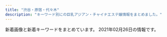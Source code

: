 ```yaml
---
title: "渋谷・原宿・代々木"
description: "キーワード別にの巨乳アジアン・チャイナエステ嬢情報をまとめました。"
---
```


新着画像と新着キーワードをまとめています。
2021年02月26日の情報です。

<DmmAffiliateIns />
<KeywordTable
  shops={
    [
    {
        "url": "http://awaawa-fairy.work/",
        "img_links": [
            "http://awaawa-fairy.work/img/st22.png",
            "http://awaawa-fairy.work/img/st26.png",
            "http://awaawa-fairy.work/sp/img/p-29.png",
            "http://awaawa-fairy.work/sp/img/p-26.png",
            "http://awaawa-fairy.work/sp/img/info.jpg",
            "http://awaawa-fairy.work/img/sta27.png",
            "http://awaawa-fairy.work/img/st018.png",
            "http://awaawa-fairy.work/img/bottom.png",
            "http://awaawa-fairy.work/sp/img/t-s.jpg",
            "http://awaawa-fairy.work/sp/img/mv.jpg",
            "http://awaawa-fairy.work/img/sta29.png",
            "http://awaawa-fairy.work/img/st29.png",
            "http://awaawa-fairy.work/img/sta22.png",
            "http://awaawa-fairy.work/img/sta17.png",
            "http://awaawa-fairy.work/sp/img/t-o.jpg",
            "http://awaawa-fairy.work/sp/img/p-15.png",
            "http://awaawa-fairy.work/sp/img/t-a.jpg",
            "http://awaawa-fairy.work/img/sta26.png",
            "http://awaawa-fairy.work/img/st27.png",
            "http://awaawa-fairy.work/sp/img/t-r.jpg",
            "http://awaawa-fairy.work/img/sta28.png",
            "http://awaawa-fairy.work/sp/img/botton.jpg",
            "http://awaawa-fairy.work/sp/img/tel.jpg",
            "http://awaawa-fairy.work/img/sta18.png",
            "http://awaawa-fairy.work/img/sta15.png",
            "http://awaawa-fairy.work/img/st4.png",
            "http://awaawa-fairy.work/sp/img/p-27.png",
            "http://awaawa-fairy.work/sp/img/line.jpg",
            "http://awaawa-fairy.work/sp/img/sta18.png",
            "http://awaawa-fairy.work/img/nos.png",
            "http://awaawa-fairy.work/sp/img/add.jpg",
            "http://awaawa-fairy.work/sp/img/sta22.png",
            "http://awaawa-fairy.work/sp/img/sys.jpg",
            "http://awaawa-fairy.work/img/st28.png",
            "http://awaawa-fairy.work/sp/img/pc.jpg",
            "http://awaawa-fairy.work/sp/img/tit.jpg",
            "http://awaawa-fairy.work/sp/img/sta17.png",
            "http://awaawa-fairy.work/sp/img/sta27.png",
            "http://awaawa-fairy.work/img/mo.png",
            "http://awaawa-fairy.work/img/st18.png",
            "http://awaawa-fairy.work/img/st17.png",
            "http://awaawa-fairy.work/sp/img/sta28.png",
            "http://awaawa-fairy.work/img/head.png",
            "http://awaawa-fairy.work/sp/img/pic.jpg",
            "http://awaawa-fairy.work/sp/img/sta26.png",
            "http://awaawa-fairy.work/img/st15.png",
            "http://awaawa-fairy.work/sp/img/time.jpg",
            "http://awaawa-fairy.work/sp/img/sta15.png",
            "http://awaawa-fairy.work/sp/img/t-t.jpg",
            "http://awaawa-fairy.work/sp/img/sta29.png",
            "http://awaawa-fairy.work/img/st017.png"
        ],
        "station": "JR\u6e0b\u8c37\u99c5\u897f\u53e3",
        "name": "\u6ce1\u6ce1\u30d5\u30a7\u30a2\u30ea\u30fc",
        "keywords": {
            "86": 3,
            "C": 17,
            "E": 2,
            "87": 5,
            "D": 4,
            "88": 5,
            "F": 1,
            "85": 4
        }
    },
    {
        "station": "JR\u4ee3\u3005\u6728\u99c5",
        "name": "\u6953",
        "keywords": {},
        "img_links": [
            "http://www.kaede-es.club/images/index-tiba_04.jpg",
            "http://www.kaede-es.club/images/staff/4/sati.jpg",
            "http://www.kaede-es.club/images/staff/neinei2.jpg",
            "http://www.kaede-es.club/psd/off32.jpg",
            "http://www.kaede-es.club/images/index-tiba_02.jpg",
            "http://www.kaede-es.club/images/nav/nav-job.jpg",
            "http://www.kaede-es.club/images/index-tiba_09.jpg",
            "http://www.kaede-es.club/images/staff/2/momo.jpg",
            "http://www.kaede-es.club/images/shop/DSC_0087-221x300.jpg",
            "http://www.kaede-es.club/images/20200928173241.png",
            "http://www.kaede-es.club/images/shop/DSC_0086-300x199.jpg",
            "http://www.kaede-es.club/psd/off2-1.jpg",
            "http://www.kaede-es.club/css/2.jpeg",
            "http://www.kaede-es.club/images/staff/4/yuyu2.jpg",
            "http://www.kaede-es.club/images/nav/nav-staff.jpg",
            "http://www.kaede-es.club/images/shop/DSC_0998-199x300.jpg",
            "http://www.kaede-es.club/images/staff/miki.jpg",
            "http://www.kaede-es.club/images/staff/2/7.jpg",
            "http://www.kaede-es.club/images/index-tiba_10.jpg",
            "http://www.kaede-es.club/images/index-tiba_13.jpg",
            "http://www.kaede-es.club/images/staff/2/miki.jpg",
            "http://www.kaede-es.club/images/staff/6.jpg",
            "http://www.kaede-es.club/images/nav/nav-sys.jpg",
            "http://www.kaede-es.club/images/staff/2/nana.jpg",
            "http://www.kaede-es.club/images/t-off-ico.jpg"
        ],
        "url": "http://www.kaede-es.club/"
    },
    {
        "name": "\u68ee\u306e\u9999",
        "station": "JR\u6e0b\u8c37\u99c5\u6771\u53e3",
        "url": "http://kokoronosato.tyo.cm/",
        "img_links": [
            "http://kokoronosato.tyo.cm/images/themes/pink/no2.png",
            "http://kokoronosato.tyo.cm/images/themes/pink/r3.jpg",
            "http://kokoronosato.tyo.cm/images/themes/pink/s_link.png",
            "http://kokoronosato.tyo.cm/link/e0016.jpg",
            "http://kokoronosato.tyo.cm/images/room1.jpg",
            "http://kokoronosato.tyo.cm/images/themes/pink/mobile.jpg",
            "http://kokoronosato.tyo.cm/link/8831.jpg",
            "http://kokoronosato.tyo.cm/photos/sites/15/2019/07/2019072809450776.jpg",
            "http://kokoronosato.tyo.cm/photos/sites/15/2020/08/2020082205444313.jpg",
            "http://kokoronosato.tyo.cm/images/themes/pink/s_newface.png",
            "http://menlog.net/link/menlog8831.jpg",
            "http://kokoronosato.tyo.cm/photos/sites/15/2019/07/2019072809465934.jpg",
            "http://kokoronosato.tyo.cm/photos/sites/15/2019/07/2019072809470568.jpg",
            "http://kokoronosato.tyo.cm/images/themes/pink/line.png",
            "http://kokoronosato.tyo.cm/images/themes/pink/no1.png",
            "http://kokoronosato.tyo.cm/link/walker88.jpg",
            "http://kokoronosato.tyo.cm/photos/sites/15/2020/08/2020082205443766.jpg",
            "http://kokoronosato.tyo.cm/images/room4.jpg",
            "http://kokoronosato.tyo.cm/images/room3.jpg",
            "http://kokoronosato.tyo.cm/images/themes/pink/s_news.png",
            "http://kokoronosato.tyo.cm/link/88x31b.jpg",
            "http://kokoronosato.tyo.cm/photos/sites/15/2020/08/2020082205444661.jpg",
            "http://kokoronosato.tyo.cm/photos/sites/15/2020/08/2020082203135850.jpg",
            "http://kokoronosato.tyo.cm/link/esthelove88-31.jpg",
            "http://kokoronosato.tyo.cm/link/massage-de_88_31.jpg",
            "http://kokoronosato.tyo.cm/images/themes/pink/s_pickup.png",
            "http://kokoronosato.tyo.cm/images/themes/pink/s_ranking.png",
            "http://kokoronosato.tyo.cm/photos/sites/15/2020/08/2020082203150030.jpg",
            "http://kokoronosato.tyo.cm/images/room2.jpg",
            "http://kokoronosato.tyo.cm/photos/sites/15/2019/07/2019072809445954.jpg",
            "http://kokoronosato.tyo.cm/images/themes/pink/s_staff.png"
        ],
        "keywords": {
            "87": 8,
            "D": 24,
            "86": 12,
            "85": 4,
            "C": 19,
            "83": 4
        }
    },
    {
        "station": "JR\u6e0b\u8c37\u99c5\u5bae\u76ca\u5742\u53e3",
        "keywords": {
            "C": 2,
            "88": 2,
            "87": 6,
            "86": 6,
            "E": 4,
            "D": 8
        },
        "name": "Angel",
        "url": "http://angel.est.cm/",
        "img_links": [
            "http://angel.est.cm/photos/sites/23/2016/08/staff2.jpg",
            "http://angel.est.cm/img/r2.jpg",
            "http://angel.est.cm/photos/sites/23/2019/05/2019051010094757.jpg",
            "http://angel.est.cm/img/r4.jpg",
            "http://angel.est.cm/photos/sites/23/2019/05/2019051010094797.jpg",
            "http://angel.est.cm/photos/sites/23/2019/05/2019051010094759.jpg",
            "http://angel.est.cm/photos/sites/23/2019/11/2019110102361631.jpg",
            "http://angel.est.cm/img/footer.png",
            "http://angel.est.cm/img/top.png",
            "http://angel.est.cm/img/r3.jpg",
            "http://angel.est.cm/img/r1.jpg",
            "http://angel.est.cm/photos/sites/23/2018/10/2018100318475591.jpg",
            "http://angel.est.cm/photos/sites/23/2019/05/2019051010094748.jpg"
        ]
    },
    {
        "name": "Honey",
        "img_links": [
            "http://www.sarara-es.xyz/files/006.jpg",
            "http://www.sarara-es.xyz/images/news.png",
            "http://www.sarara-es.xyz/images/shop/shop04.jpg",
            "http://www.sarara-es.xyz/files/004.jpg",
            "http://www.sarara-es.xyz/images/r1.jpg",
            "http://www.sarara-es.xyz/files/002.jpg",
            "http://www.sarara-es.xyz/images/s_staff.png",
            "http://www.sarara-es.xyz/images/r2.jpg",
            "http://www.sarara-es.xyz/images/shop/shop03.jpg",
            "http://www.sarara-es.xyz/images/bj2.jpg",
            "http://www.sarara-es.xyz/images/r4.jpg",
            "http://www.sarara-es.xyz/images/pick.png",
            "http://www.sarara-es.xyz/images/r5.jpg",
            "http://www.sarara-es.xyz/files/003.jpg",
            "http://www.sarara-es.xyz/images/shop/shop01.jpg",
            "http://www.sarara-es.xyz/images/end.png",
            "http://www.sarara-es.xyz/images/top.png",
            "http://www.sarara-es.xyz/files/001.jpg",
            "http://www.sarara-es.xyz/images/s_link.png",
            "http://www.sarara-es.xyz/files/005.jpg",
            "http://www.sarara-es.xyz/images/shop/shop02.jpg",
            "http://www.sarara-es.xyz/images/face.png"
        ],
        "url": "http://www.sarara-es.xyz",
        "station": "JR\u6e0b\u8c37\u99c5\u30cf\u30c1\u516c\u53e3",
        "keywords": {
            "C": 3,
            "87": 1,
            "D": 3,
            "85": 3,
            "86": 2
        }
    },
    {
        "url": "http://www.ogon.work/",
        "station": "JR\u6e0b\u8c37\u99c5\u30cf\u30c1\u516c\u53e3",
        "name": "\u9ec4\u91d1\u6d77\u5cb8",
        "keywords": {
            "E": 7,
            "85": 13,
            "87": 13,
            "D": 21,
            "C": 55,
            "84": 28,
            "83": 13,
            "86": 13
        },
        "img_links": [
            "http://www.ogon.work/staff/ayumi1.jpg",
            "http://www.ogon.work/staff/yuki1.jpg",
            "http://www.ogon.work/img/bana02.jpg",
            "http://www.ogon.work/staff/hana1.jpg",
            "http://www.ogon.work/img/bana03.jpg",
            "http://www.ogon.work/staff/sara1.jpg",
            "http://www.ogon.work/staff/tina1.jpg",
            "http://www.ogon.work/staff/ayumi2.jpg",
            "http://www.ogon.work/staff/ayumi3.jpg",
            "http://www.ogon.work/staff/yuki2.jpg",
            "http://www.ogon.work/img/interior.jpg",
            "http://www.ogon.work/staff/momo1.jpg",
            "http://www.ogon.work/img/contentsbottom.png",
            "http://www.ogon.work/img/s/s_qa.png",
            "http://www.ogon.work/img/icon/new.jpg"
        ]
    },
    {
        "img_links": [
            "http://www.e-god.work/images/head.jpg",
            "http://www.e-god.work/img/koko1.jpg",
            "http://www.e-god.work/img/zb.jpg",
            "http://www.e-god.work/images/2.jpg",
            "http://www.e-god.work/images/sys2.jpg",
            "http://www.e-god.work/images/staff_t.jpg",
            "http://www.e-god.work/images/sys1.jpg",
            "http://www.e-god.work/images/ais.jpg",
            "http://www.e-god.work/img/koko2.jpg",
            "http://www.e-god.work/images/info.jpg",
            "http://www.e-god.work/images/interior_t.jpg",
            "http://www.e-god.work/images/tel.jpg",
            "http://www.e-god.work/img/eri1.jpg",
            "http://www.e-god.work/images/mobile.jpg",
            "http://www.e-god.work/img/yuki1.jpg",
            "http://www.e-god.work/images/1.jpg",
            "http://www.e-god.work/images/int2.jpg",
            "http://www.e-god.work/images/news.jpg",
            "http://www.e-god.work/images/line.png",
            "http://www.e-god.work/images/4.jpg",
            "http://www.e-god.work/images/int1.jpg"
        ],
        "station": "JR\u6e0b\u8c37\u99c5\u30cf\u30c1\u516c\u53e3",
        "url": "http://www.e-god.work/",
        "keywords": {},
        "name": "\u30b9\u30ef\u30f3"
    },
    {
        "name": "\u30a2\u30a4\u30b7\u30f3",
        "url": "http://www.aixin.co.jp/",
        "station": "JR\u6e0b\u8c37\u99c5",
        "keywords": {},
        "img_links": [
            "http://www.aixin.co.jp/images/price/long.jpg",
            "http://www.aixin.co.jp/images/staff/ran/ran.png",
            "http://www.aixin.co.jp/images/costume/4.png",
            "http://www.aixin.co.jp/images/staff/ayaka/ayaka.jpg",
            "http://www.aixin.co.jp/images/staff/yuzu/yuzu.jpg",
            "http://www.aixin.co.jp/images/staff/miki/2.jpg",
            "http://www.aixin.co.jp/images/costume/1.png",
            "http://www.aixin.co.jp/images/staff/ruru2/2.jpg",
            "http://www.aixin.co.jp/images/staff/koko/koko.png",
            "http://www.aixin.co.jp/images/price/aroma.jpg",
            "http://www.aixin.co.jp/images/staff/mika2/mika2.png",
            "http://www.aixin.co.jp/images/staff/mirai/mirai.png",
            "http://www.aixin.co.jp/images/staff/mika2/1.png",
            "http://www.aixin.co.jp/images/costume/7.png",
            "http://www.aixin.co.jp/images/staff/mika2/2.png",
            "http://www.aixin.co.jp/images/staff/miki/miki.jpg",
            "http://www.aixin.co.jp/images/staff/chiemi/1.jpg",
            "http://www.aixin.co.jp/images/staff/ruri2/ruri2.png",
            "http://www.aixin.co.jp/images/costume/3.png",
            "http://www.aixin.co.jp/images/staff/yui2/yui2.png",
            "http://www.aixin.co.jp/images/top_pic/top2.jpg",
            "http://www.aixin.co.jp/images/staff/miya/miya.jpg",
            "http://www.aixin.co.jp/images/staff/mimi2/mimi2.png",
            "http://www.aixin.co.jp/images/costume/6.png",
            "http://www.aixin.co.jp/images/map/google.png",
            "http://www.aixin.co.jp/images/price/tokusen.jpg",
            "http://www.aixin.co.jp/images/staff/miharu/miharu.png",
            "http://www.aixin.co.jp/images/staff/haruka2/haruka2.png",
            "http://www.aixin.co.jp/images/top/top.jpg",
            "http://www.aixin.co.jp/images/wanted/wanted.png",
            "http://www.aixin.co.jp/images/staff/rara/rara.png",
            "http://www.aixin.co.jp/images/staff/eri/eri.png",
            "http://www.aixin.co.jp/images/staff/aki/aki.png",
            "http://www.aixin.co.jp/images/staff/akane/akane.png",
            "http://www.aixin.co.jp/images/staff/chiemi/chiemi.jpg",
            "http://www.aixin.co.jp/images/staff/ruru2/ruru2.jpg",
            "http://www.aixin.co.jp/images/costume/2.png",
            "http://www.aixin.co.jp/images/staff/yuzu/2.jpg",
            "http://www.aixin.co.jp/images/staff/ayaka/1.jpg",
            "http://www.aixin.co.jp/images/price/hirou.jpg",
            "http://www.aixin.co.jp/images/staff/miya/1.jpg"
        ]
    }
]
}
/>
<DmmAffiliateScript />
